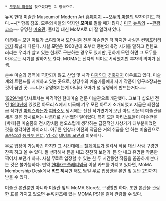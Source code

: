  * [[모두의 마블]]을 찾으셨다면 그 항목으로.

뉴욕 현대 미술관
Museum of Modern Art
[http://www.moma.org 홈페이지]
~~[[모두의 마블]]의 약자이기도 하다.~~[* 항목 참조. 모두의 마블의 약자인 '''모마'''로 말할 때가 많다.]
[[미국]] [[뉴욕]]의 ~~[[관광]]코스~~ 유명한 [[미술관]]. 풀네임 대신 MoMA로 더 잘 알려져 있다. 

이름에는 모던 아트가 쓰여있어서 [[모더니즘]] 전문 미술관인 척 하지만 사실은 [[컨템포러리]]까지 폭넓게 다룬다. 사실 모던은 1900년대 초부터 중반의 특정 시기를 말하고 컨템포러리는 우리가 살고 있는 현재로 구분하는 경우도 있지만, 편하게 모던 하면 그 모두를 아우르는 시기를 말하기도 한다. MOMA는 전자의 의미로 시작했지만 후자의 의미가 된 셈. 

순수 미술의 영역에 국한되지 않고 산업 및 시각 [[디자인]]과 [[건축]]까지 아우르고 있다. 미술계의 트랜드를 지배하고 있는 곳으로, 상당수의 예술가들에게 자기 작품이 영구소장되는 것이 꿈인 곳. ~~니가 유명해지는게 아니라 모마가 널 유명하게 만드는거다.~~

[[1929년]]에 당시로서는 파격적인 현대미술 전문 미술관으로 개관했다. 그보다 십오년 전인 [[1913년]]에 있었던 아모리 쇼에서 미국에 겨우 모던 아트가 소개되었고 지금은 레전설급 작가인 [[마티스]]라든가 [[피카소]]도 당시에는 신진 작가였기에 모던 아트 전문의 미술관을 세운 것은 당시로써는 나름대로 신선했던 일이었다. 특히 모던 아티스트들이 미술관을 [박제]된 미술품의 전시장처럼 혐오스럽게 생각하는 급진적인 사상가가 대부분이었던 것을 생각하면 아이러니. 아무튼 인상파 이전의 작품은 거의 취급을 안 하는 미술관으로 [[프랑스]]의 [[퐁피두 센터]], [[영국]]의 [[테이트 모던]]과 비슷하다.

무료 입장이 가능하긴 하지만 그 시간대에는 [[헬게이트]]가 열려서 작품 대신 사람 구경만 잔뜩 하고 올 수 있다. 잘 생각해서 돈을 내고 천천히 보던가, 돈 안 내고 유명한 작품만 찍어서 보던가 하자. 사실 무료로 입장할 수 있는 한 두 시간동안 작품을 꼼꼼하게 본다는 것은 불가능하다. 만약 [[현대카드]]플래티넘급 이상 카드를 가지고 있다면, MoMA Membership Desk에서 '''카드 제시'''만 해도 당일 무료 입장권을 본인 및 동반 2인까지 받을 수 있다. 

미술관 본관뿐만 아니라 미술관 앞의 MoMA Store도 구경할만 하다. 또한 본관을 관람한 표를 가지고 있으면 뉴욕 퀸즈에 있는 MOMA PS1을 같이 관람할 수 있다.

